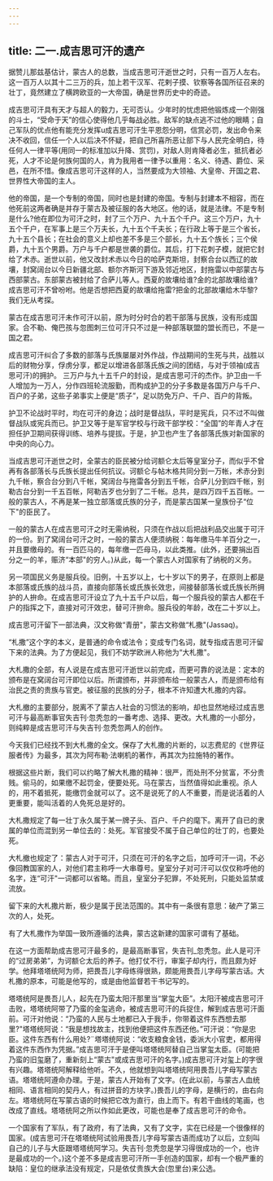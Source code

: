 ```yaml
---
---
---
```

title: 二一.成吉思可汗的遗产
---



据赞儿那兹基估计，蒙古人的总数，当成吉思可汗逝世之时，只有一百万人左右。这一百万人以其十二三万的兵，加上若干汉军、花剌子摸、钦察等各国所征召来的壮丁，竟然建立了横跨欧亚的一大帝国，确是世界历史中的奇迹。

成吉思可汗具有天才与超人的毅力，无可否认。少年时的忧虑把他锻炼成一个刚强的斗士，“受命于天”的信心使得他几乎每战必胜。敌军的缺点逃不过他的眼睛；自己军队的优点他有能充分发挥u成吉思可汗生平恩怨分明，信赏必罚，发出命令来决不收回，信任一个人以后决不怀疑，把自己所喜所恶让部下与人民完全明白，待任何人一律平等(用同一的标准加以升降、赏罚)，对敌人则肯降者必生，抵抗者必死，人才不论是何族何国的人，肯为我用者一律予以重用：名义、待遇、爵位、采邑，在所不惜。像成吉思可汗这样的人，当然要成为大领袖、大皇帝、开国之君、世界性大帝国的主人。

他的帝国，是一个专制的帝国，同时也是封建的帝国。专制与封建本不相容，而在他死前这两者确是并存于蒙古及被征服的各大地区。他的话，就是法律。不是专制是什么?他在即位为可汗之时，封了三个万户、九十五个千户。这三个万户，九十五个千户，在军事上是三个万夫长，九十五个千夫长；在行政上等于是三个省长，九十五个县长；在社会的意义上却也差不多是三个部长，九十五个族长；三个侯爵，九十五个男爵。万户与千户都是世袭的爵位。其后，打下花刺子模，就把它封给了术赤。逝世以前，他又改封术赤以今日的哈萨克斯坦，封察合台以西辽的故壤，封窝阔台以今日新疆北部、额尔齐斯河下游及邻近地区，封拖雷以中部蒙古与西部蒙古。东部蒙古被封给了合萨儿等人。西夏的故壤给谁?金的北部故壤给谁?成吉思可汗不曾吩咐。他是否想把西夏的故壤给拖雷?把金的北部故壤给木华黎?我们无从考探。

蒙古在成吉思可汗未作可汗以前，原为时分时合的若干部落与民族，没有形成国家。合不勒、俺巴孩与忽图刺三位可汗只不过是一种部落联盟的盟长而已，不是一国之君。

成吉思可汗纠合了多数的部落与氏族屡屡对外作战，作战期间的生死与共，战胜以后的财物分享，俘虏分享，都足以增进各部落氏族之间的团结，与对于领袖(成吉思可汗)的拥护。 三万户与九十五千户的封设，是成吉思可汗的杰作。护卫由一千人增加为一万人，分作四班轮流服勤，而构成护卫的分子多数是各国万户与千户、百户的子弟，这些子弟事实上便是“质子”，足以防免万户、千户、百户的背叛。

护卫不论战时平时，均在可汗的身边；战时是督战队，平时是宪兵，只不过不叫做督战队或宪兵而已。护卫又等于是军官学校与行政干部学校：“全国”的年青人才在担任护卫期间获得训练、培养与提拔。于是，护卫也产生了各部落氏族对新国家的中央的向心力。

当成吉思可汗逝世之时，全蒙古的臣民被分给诃额仑太后等皇室分子，而似乎不曾再有各部落长与氏族长提出任何抗议。诃额仑与帖木格共同分到一万帐，术赤分到九千帐，察合台分到八千帐，窝阔台与拖雷各分到五千帐，合萨儿分到四千帐，别勒古台分到一千五百帐，阿勒吉歹也分到了二千帐。总共，是四万四千五百帐。一般的蒙古人，不再是某一独立部落或氏族的分子，而是蒙古国某一皇族份子“位下"的臣民了。

一般的蒙古人在成吉思可汗之时无需纳税，只须在作战以后把战利品交出属于可汗的一份。到了窝阔台可汗之时，一般的蒙古人便须纳税：每年缴马牛羊百分之一，并且要缴母的。有一百匹马的，每年缴一匹母马，以此类推。(此外，还要捐出百分之一的羊，赈济“本部"的穷人。)从此，每一个蒙古人对国家有了纳税的义务。

另一项国民义务是服兵役。旧例，十五岁以上，七十岁以下的男子，在原则上都是本部落或氏族的战斗员，直接向部落长或氏族长效忠，间接替部落长或氏族长所拥护的人拚命。在成吉思可汗设立了九十五千户以后，每一个服兵役的蒙古人都在千户的指挥之下，直接对可汗效忠，替可汗拚命。服兵役的年龄，改在二十岁以上。

成吉思可汗留下一部法典，汉文称做“青册"，蒙古文称做“札撒"(Jassaq)。

“札撒”这个字的本义，是普通的命令或法令；变成专门名词，就专指成吉思可汗留下来的法典。为了方便起见，我们不妨学欧洲人称他为“大札撒"。

大札撒的全部，有人说是在成吉思可汗逝世以前完成，而更可靠的说法是：定本的颁布是在窝阔台可汗即位以后。所谓颁布，并非颁布给一般蒙古人，而是颁布给有治民之责的贵族与官吏。被征服的民族的分子，根本不许知遭大札撒的内容。

大札撤的主要部分，脱离不了蒙古人社会的习惯法的影响，却也显然地经过成吉思可汗与最高断事官失吉刊·忽秃忽的一番考虑、选择、更改。大札撒的一小部分，则纯粹是成吉思可汗与失吉刊·忽秃忽两人的创作。

今天我们已经找不到大札撒的全文。保存了大札撒的片断的，以志费尼的《世界征服者传》为最多，其次为阿布勒·法喇机的著作，再其次为拉施特的著作。

根据这些片断，我们可以约略了解大札撒的精神：很严，而处刑不分贫富，不分贵贱。偷马的，如果缴不起罚金，便要处死。马在蒙古，当然值得如此重视。杀人的，用不着抵死，能缴罚金就可以了。这不是说死了的人不重要，而是说活着的人更重要，能叫活着的人免死总是好的。

大札撒规定了每一壮丁永久属于某一牌子头、百户、千户的麾下。离开了自已的隶属的单位而混到另一单位去的：处死。军官接受不属于自己单位的壮丁的，也要处死。

大札撤也规定了：蒙古人对于可汗，只须在可汗的名字之后，加呼可汗一词，不必像回教国家的人，对他们君主称呼一大串尊号。皇室分子对可汗可以仅仅称呼他的名字，连“可汗"一词都可以省略。而且，皇室分子犯罪，不处死刑，只能处监禁或流放。

留下来的大札撒片断，极少是属于民法范围的。其中有一条很有意思：破产了第三次的人，处死。

有了大札撒作为举国一致所遵循的法典，蒙古这新建的国家可谓有了基础。

在这一方面帮助成吉思可汗最多的，是最高断事官，失吉刊_忽秃忽。此人是可汗的“过房弟弟”，为诃额仑太后的养子。他打仗不行，审案子却内行，而且颇为好学。他拜塔塔统阿为师，把畏吾儿字母练得很熟，颇能用畏吾儿字母写蒙古话。大札撒的原本，可能是他写的，或是由他监督若干书记写的。

塔塔统阿是畏吾儿人，起先在乃蛮太阳汗那里当“掌玺大臣”。太阳汗被成吉思可汗击败，塔塔统阿带了乃蛮的金玺逃命，被成吉思可汗的兵捉住，解到成吉思可汗面前。可汗对他说：“乃蛮的人民与土地都已入于我手，你带着这件东西想去那里?"塔塔统阿说：“我是想找故主，找到他便把这件东西还他。”可汗说：“你是忠臣。这件东西有什么用处?¨塔塔统阿说：“收支粮食金钱，委派大小官吏，都用得着这件东西作为凭据。”成吉思可汗于是便叫塔塔统阿替自己当掌玺太臣。(可能把乃蛮的旧玺磨了，重新刻上“蒙古"或成吉思可汗的名字。)成吉思可汗对玺上的字很有兴趣。塔塔统阿解释给他听。不久，他就想到叫塔塔统阿用畏吾儿字母写蒙古语。塔塔统阿遵命办理。于是，蒙古人开始有了文字。(在此以前，与蒙古人血统相同、语言相同的契丹人，有过拼音的方块字。)畏吾儿的字母，是横行的，由右向左。塔塔统阿在写蒙古语的时候把它改为直行，由上而下。有若干曲线的笔画，也改成了直线。塔塔统阿之所以作如此更改，可能也是奉了成吉思可汗的命令。

一个国家有了军队，有了政府，有了法典，又有了文字，实在已经是一个很像样的国家。(成吉思可汗在塔塔统阿试验用畏吾儿字母写蒙古语而成功了以后，立刻叫自己的儿子与大臣跟塔塔统阿学习。失吉刊·忽秃忽是学习得很成功的一个，也许是最成功的一个。)这个差不多是成吉思可汗所一手创造的国家，却有一个极严重的缺陷：皇位的继承法没有规定，只是依仗贵族大会(忽里台)来公选。